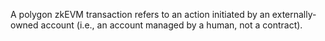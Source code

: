 A polygon zkEVM transaction refers to an action initiated by an externally-owned account (i.e., an account managed by a human, not a contract).